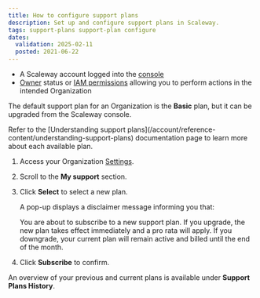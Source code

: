 ```yaml
---
title: How to configure support plans
description: Set up and configure support plans in Scaleway.
tags: support-plans support-plan configure
dates:
  validation: 2025-02-11
  posted: 2021-06-22
---
```




<Requirements />

- A Scaleway account logged into the [console](https://console.scaleway.com)
- [Owner](/iam/concepts/#owner) status or [IAM permissions](/iam/concepts/#permission) allowing you to perform actions in the intended Organization

The default support plan for an Organization is the **Basic** plan, but it can be upgraded from the Scaleway console.

<Message type="tip">
  Refer to the [Understanding support plans](/account/reference-content/understanding-support-plans) documentation page to learn more about each available plan.
</Message>

1. Access your Organization [Settings](https://console.scaleway.com/settings).
2. Scroll to the **My support** section.
    <Lightbox image={image} alt="" />
3. Click **Select** to select a new plan.

    A pop-up displays a disclaimer message informing you that:

    <Message type="important">
     You are about to subscribe to a new support plan. If you upgrade, the new plan takes effect immediately and a pro rata will apply. If you downgrade, your current plan will remain active and billed until the end of the month.
    </Message>

4. Click **Subscribe** to confirm.

An overview of your previous and current plans is available under **Support Plans History**.
